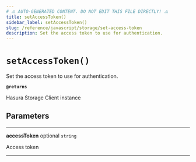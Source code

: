 ```yaml
---
# ⚠️ AUTO-GENERATED CONTENT. DO NOT EDIT THIS FILE DIRECTLY! ⚠️
title: setAccessToken()
sidebar_label: setAccessToken()
slug: /reference/javascript/storage/set-access-token
description: Set the access token to use for authentication.
---
```


# `setAccessToken()`

Set the access token to use for authentication.

**`@returns`**

Hasura Storage Client instance

## Parameters

---

**<span className="parameter-name">accessToken</span>** <span className="optional-status">optional</span> `string`

Access token

---

